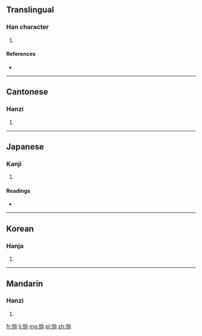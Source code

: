 ==Translingual==

===Han character===
{{Han char|rn=61|rad=心|as=08|sn=11|four=9902<sub>7</sub>|canj=心火月口 (PFBR)|ids=⿰[[忄]][[尚]]}}

# {{defn|Han|sort=心08}}

====References====
* {{Han ref|kx=0391.120|dkj=10815|dj=0725.240|hdz=42315.020|uh=60DD|ud=24797|bh=D55C|bd=54620}}

----

==Cantonese==

===Hanzi===
{{yue-hanzi|jyut=|y=chong2, tong2}}

# {{defn|lang=yue|sort=心08}}

----

==Japanese==

===Kanji===
{{ja-kanji|grade=|rs=心08}}

# {{defn|lang=ja|sort=心08}}

====Readings====
* {{ja-readings|on=[[しょう]] (shō), [[とう]] (tō)|kun=[[うつとりする]] (utsutorisuru)}}

----

==Korean==

===Hanja===
{{ko-hanja|hangeul=창|eumhun=|rv=chang|mr=ch'ang|y=chang}}

# {{defn|lang=ko|sort=心08}}

----

==Mandarin==

===Hanzi===
{{cmn-hanzi|pin=[[tǎng]] ([[tang3]])|wg=t'ang<sup>3</sup>}}

# {{defn|lang=cmn|sort=心08}}

[[fr:惝]]
[[li:惝]]
[[mg:惝]]
[[pl:惝]]
[[zh:惝]]